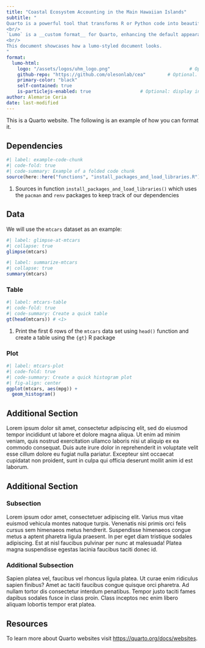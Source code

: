 ```yaml
---
title: "Coastal Ecosystem Accounting in the Main Hawaiian Islands"
subtitle: "
Quarto is a powerful tool that transforms R or Python code into beautifully clean reports.
<br/>
`Lumo` is a __custom format__ for Quarto, enhancing the default appearance to make it even more polished and aligned with your brand.
<br/>
This document showcases how a lumo-styled document looks.
"
format:
  lumo-html: 
    logo: "/assets/logos/uhm_logo.png"                             # Optional. Path to a logo displayed above the title
    github-repo: "https://github.com/olesonlab/cea"        # Optional. Adds a github corner at the top right
    primary-color: "black"
    self-contained: true
    is-particlejs-enabled: true                  # Optional: display interactive particles in the document header
author: Alemarie Ceria
date: last-modified
---
```

This is a Quarto website. The following is an example of how you can format it.

## Dependencies

```r
#| label: example-code-chunk
#| code-fold: true
#| code-summary: Example of a folded code chunk
source(here::here("functions", "install_packages_and_load_libraries.R")) # <1>
```

1. Sources in function `install_packages_and_load_libraries()` which uses the
`pacman` and `renv` packages to keep track of our dependencies

## Data

We will use the `mtcars` dataset as an example:

```r
#| label: glimpse-at-mtcars
#| collapse: true
glimpse(mtcars)
```

```r
#| label: summarize-mtcars
#| collapse: true
summary(mtcars)
```

::: {.panel-tabset .nav-pills}

### Table

```r
#| label: mtcars-table
#| code-fold: true
#| code-summary: Create a quick table
gt(head(mtcars)) # <1>
```

1. Print the first 6 rows of the `mtcars` data set using `head()` function and 
create a table using the `{gt}` R package

### Plot

```r
#| label: mtcars-plot
#| code-fold: true
#| code-summary: Create a quick histogram plot
#| fig-align: center
ggplot(mtcars, aes(mpg)) +
  geom_histogram()
```

:::

## Additional Section

Lorem ipsum dolor sit amet, consectetur adipiscing elit, sed do eiusmod tempor incididunt ut labore et dolore magna aliqua. Ut enim ad minim veniam, quis nostrud exercitation ullamco laboris nisi ut aliquip ex ea commodo consequat. Duis aute irure dolor in reprehenderit in voluptate velit esse cillum dolore eu fugiat nulla pariatur. Excepteur sint occaecat cupidatat non proident, sunt in culpa qui officia deserunt mollit anim id est laborum.

## Additional Section

### Subsection

Lorem ipsum odor amet, consectetuer adipiscing elit. Varius mus vitae euismod vehicula montes natoque turpis. Venenatis nisi primis orci felis cursus sem himenaeos metus hendrerit. Suspendisse himenaeos congue metus a aptent pharetra ligula praesent. In per eget diam tristique sodales adipiscing. Est at nisl faucibus pulvinar per nunc at malesuada! Platea magna suspendisse egestas lacinia faucibus taciti donec id.

### Additional Subsection

Sapien platea vel, faucibus vel rhoncus ligula platea. Ut curae enim ridiculus sapien finibus? Amet ac taciti faucibus congue quisque orci pharetra. Ad nullam tortor dis consectetur interdum penatibus. Tempor justo taciti fames dapibus sodales fusce in class proin. Class inceptos nec enim libero aliquam lobortis tempor erat platea.

## Resources

To learn more about Quarto websites visit <https://quarto.org/docs/websites>.
